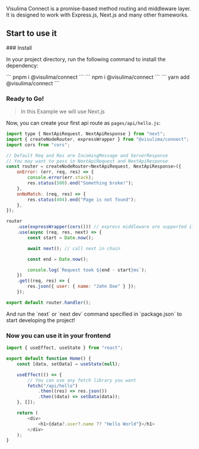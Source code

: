 
Visulima Connect is a promise-based method routing and middleware layer. It is designed to work with Express.js, Next.js and many other frameworks.

## Start to use it

<Steps>
### Install

In your project directory, run the following command to install the dependency:

<Tabs>
    <Tab title="pnpm">``` pnpm i @visulima/connect ```</Tab>
    <Tab title="npm">``` npm i @visulima/connect ```</Tab>
    <Tab title="yarn">``` yarn add @visulima/connect ```</Tab>
</Tabs>

### Ready to Go!

> In this Example we will use Next.js

Now, you can create your first api route as `pages/api/hello.js`:

```js filename="pages/api/hello.js"
import type { NextApiRequest, NextApiResponse } from "next";
import { createNodeRouter, expressWrapper } from "@visulima/connect";
import cors from "cors";

// Default Req and Res are IncomingMessage and ServerResponse
// You may want to pass in NextApiRequest and NextApiResponse
const router = createNodeRouter<NextApiRequest, NextApiResponse>({
    onError: (err, req, res) => {
        console.error(err.stack);
        res.status(500).end("Something broke!");
    },
    onNoMatch: (req, res) => {
        res.status(404).end("Page is not found");
    },
});

router
    .use(expressWrapper(cors())) // express middleware are supported if you wrap it with expressWrapper
    .use(async (req, res, next) => {
        const start = Date.now();

        await next(); // call next in chain

        const end = Date.now();

        console.log(`Request took ${end - start}ms`);
    })
    .get((req, res) => {
        res.json({ user: { name: "John Doe" } });
    });

export default router.handler();
```

<span className="flex gap-4">
    And run the `next` or `next dev` command specified in `package.json` to start developing the project! <PartyPopper size={24} className="inline mt-0.5" />
</span>

### Now you can use it in your frontend

```js filename="pages/index.js"
import { useEffect, useState } from "react";

export default function Home() {
    const [data, setData] = useState(null);

    useEffect(() => {
        // You can use any fetch library you want
        fetch("/api/hello")
            .then((res) => res.json())
            .then((data) => setData(data));
    }, []);

    return (
        <div>
            <h1>{data?.user?.name ?? "Hello World"}</h1>
        </div>
    );
}
```

</Steps>
